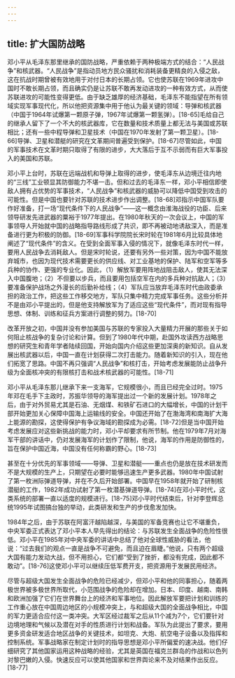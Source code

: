 ```yaml
---
---
---
```

title: 扩大国防战略
---



邓小平从毛泽东那里继承的国防战略，严重依赖于两种极端方式的结合：“人民战争”和核武器。“人民战争”是指动员地方民众骚扰和消耗装备更精良的入侵之敌，这在抗战时期曾被有效地用于对付日本的长期占领。它也使苏联在1969年进攻中国时不敢长期占领，而且确实仍是让苏联不敢再发动进攻的一种有效方式，从而使苏联进攻的可能性变得更低。由于缺乏雄厚的经济基础，毛泽东不能指望在所有领域实现军事现代化，所以他把资源集中用于他认为最关键的领域：导弹和核武器（中国于1964年试爆第一颗原子弹，1967年试爆第一颗氢弹）。[18-65]毛给自己的继承人留下了一个不大的核武器库，它在数量和技术质量上都无法与美国或苏联相比；还有一些中程导弹和卫星技术（中国在1970年发射了第一颗卫星）。[18-66]导弹、卫星和潜艇的研究在文革期间普遍受到保护。[18-67]尽管如此，中国的军事技术在文革时期只取得了有限的进步，大大落后于互不示弱而有巨大军事投入的美国和苏联。

邓小平上台时，苏联在远端战机和导弹上取得的进步，使毛泽东从边境迁往内地的“三线”工业顿显其防御能力不堪一击。但和过去的毛泽东一样，邓小平相信即使敌人拥有占优势的军事技术，“人民战争”和核武器的威胁可以降低中国受到攻击的可能性。但是中国也要针对苏联的技术进步作出调整。[18-68]邓指示中国军队要作好准备，打一场“现代条件下的人民战争”——这一概念由淮海战役的功臣、后来领导研发先进武器的粟裕于1977年提出。在1980年秋天的一次会议上，中国的军事领导人开始就中国的战略指导路线形成了共识，即不再被动地诱敌深入，而是准备进行更为积极的防御。[18-69]军事科学院院长宋时轮在1981年6月比较具体地阐述了“现代条件”的含义。在受到全面军事入侵的情况下，就像毛泽东时代一样，要用人民战争去消耗敌人。但是宋时轮说，还要有另外一些对策，因为中国不能放弃城市，也因为现代技术需要更长的供应线、对工业基地的保护、陆军和空军等多兵种的协作、更强的专业化。因此，（1）解放军要用阵地战阻击敌人，使其无法深入中国腹地；（2）不但要以步兵，而且要用包括空军在内的多兵种对抗敌人；（3）要准备保护战场之外漫长的后勤补给线；（4）军队应当放弃毛泽东时代由政委承担的政治工作，把这些工作移交地方，军队只集中精力完成军事任务。这些分析并不是由邓小平提出的，但是他支持解放军为了适应这些“现代条件”，而对现有指导思想、体制、训练和征兵方案进行调整的努力。[18-70]

改革开放之初，中国并没有参加美国与苏联的专家投入大量精力开展的那些关于如何阻止核战争的复杂讨论和计算。但到了1980年代中期，赴国外攻读西方战略思想的研究生和青年学者陆续回国，开始向国内介绍这些更加深奥的新知识。自从发展出核武器以后，中国一直在计划获得二次打击能力。随着新知识的引入，现在他们拓宽了思路。中国不再只强调“人民战争”和核打击，开始考虑发展能防止战争升级为全面核冲突的有限核打击和战术核武器的可能性。[18-71]

邓小平从毛泽东那儿继承下来一支海军，它规模很小，而且已经完全过时。1975年邓在毛手下主政时，苏振华领导的海军提出过一个新的发展计划。1978年之后，由于对外贸易尤其是石油、无烟煤、和铁矿石进口的大幅增长，中国的计划干部开始更加关心保障中国海上运输线的安全。中国还开始了在渤海湾和南海扩大海上能源的勘探，这使得保护有争议海域的勘探成为必需。[18-72]但是当中国开始考虑发展应对这些新挑战的能力时，邓小平却要求有所节制。他在1979年7月对海军干部的讲话中，仍对发展海军的计划作了限制，他说，海军的作用是防御性的，旨在保护中国近海，中国没有任何称霸的野心。[18-73]

甚至在十分优先的军事领域——导弹、卫星和潜艇——重点也仍是放在技术研发而不是大规模的生产上，只期望在必要时能够迅速生产更多武器。1980年中国试射了第一枚洲际弹道导弹，并在不久后开始部署。中国早在1958年就开始了研制核潜艇的工作，1982年成功试射了第一枚潜基弹道导弹。[18-74]在邓小平时代，这类系统的部署一直以适度的规模进行。[18-75]邓小平时代结束后，针对李登辉总统1995年试图搞台独的举动，此类研发和生产的步伐愈发加快。

1984年之后，由于苏联在阿富汗越陷越深，与美国的军备竞赛也让它不堪重负，中央军委正式表达了邓小平本人早先得出的结论：与苏联发生全面战争的危险性很低。邓小平在1985年对中央军委的讲话中总结了他对全球性威胁的看法，他说：“过去我们的观点一直是战争不可避免，而且迫在眉睫。”他说，只有两个超级大国有能力发动大战，但不用担心，它们都“受到了挫折，都没有完成，因此都不敢动”。[18-76]这使邓小平可以继续压低军费开支，把资源用于发展民用经济。

尽管与超级大国发生全面战争的危险已经减少，但邓小平和他的同事担心，随着两极世界被多极世界所取代，小范围战争的危险却在增加。日本、印度、越南、南韩和欧洲加强了它们在世界舞台上的经济和军事地位。因此解放军要把计划和训练的工作重心放在中国周边地区的小规模冲突上，与和超级大国的全面战争相比，中国的军力更适合应付这一类冲突。大军区经过裁军之后从11个减为7个，它们要针对边境地理和气候以及潜在对手的性质进行计划和战备。军队为此提出了要求，要用更多资金研发适合地区战争的关键技术，如坦克、大炮、航空电子设备以及指挥和控制系统。军事战略家在制定计划时的指导思想是邓小平所偏爱的速决战。他们仔细研究了其他国家运用这种战略的经验，尤其是英国在福克兰群岛的作战和以色列对黎巴嫩的入侵。快速反应可以使其他国家和世界舆论来不及对结果作出反应。[18-77]